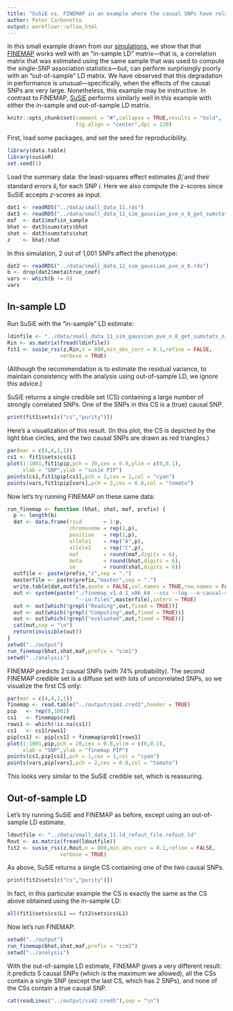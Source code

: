 ```yaml
---
title: "SuSiE vs. FINEMAP in an example where the causal SNPs have relatively large effects"
author: Peter Carbonetto
output: workflowr::wflow_html
---
```


In this small example drawn from our [simulations][dsc], we show that
that [FINEMAP][finemap] works well with an "in-sample LD" matrix—that
is, a correlation matrix that was estimated using the same sample that
was used to compute the single-SNP association statistics—but, can
perform surprisingly poorly with an "out-of-sample" LD matrix. We have
observed that this degradation in performance is unusual—specifically,
when the effects of the causal SNPs are very large. Nonetheless, this
example may be instructive. In contrast to FINEMAP, [SuSiE][susie]
performs similarly well in this example with either the in-sample and
out-of-sample LD matrix.

```r
knitr::opts_chunk$set(comment = "#",collapse = TRUE,results = "hold",
                      fig.align = "center",dpi = 120)
```

First, load some packages, and set the seed for reproducibility.

```r
library(data.table)
library(susieR)
set.seed(1)
```

Load the summary data: the least-squares effect estimates
$\hat{\beta}_i$ and their standard errors $\hat{s}_i$ for each SNP
$i$. Here we also compute the *z*-scores since SuSiE accepts 
*z*-scores as input.

```r
dat1 <- readRDS("../data/small_data_11.rds")
dat3 <- readRDS("../data/small_data_11_sim_gaussian_pve_n_8_get_sumstats_n_1.rds")
maf  <- dat1$maf$in_sample
bhat <- dat3$sumstats$bhat
shat <- dat3$sumstats$shat
z    <- bhat/shat
```

In this simulation, 2 out of 1,001 SNPs affect the phenotype:

```r
dat2 <- readRDS("../data/small_data_11_sim_gaussian_pve_n_8.rds")
b <- drop(dat2$meta$true_coef)
vars <- which(b != 0)
vars
```

In-sample LD
------------

Run SuSiE with the "in-sample" LD estimate:

```r
ldinfile <- "../data/small_data_11_sim_gaussian_pve_n_8_get_sumstats_n_1.ld_sample_n_file.in_n.ld"
Rin <- as.matrix(fread(ldinfile))
fit1 <- susie_rss(z,Rin,n = 800,min_abs_corr = 0.1,refine = FALSE,
                 verbose = TRUE)
```

(Although the recommendation is to estimate the residual variance, to
maintain consistency with the analysis using out-of-sample LD, we
ignore this advice.)

SuSiE returns a single credible set (CS) containing a large number of
strongly correlated SNPs. One of the SNPs in this CS is a (true)
causal SNP.

```r
print(fit1$sets[c("cs","purity")])
```

Here's a visualization of this result. (In this plot, the CS is
depicted by the light blue circles, and the two causal SNPs are drawn
as red triangles.)

```r
par(mar = c(4,4,1,1))
cs1 <- fit1$sets$cs$L1
plot(1:1001,fit1$pip,pch = 20,cex = 0.8,ylim = c(0,0.1),
     xlab = "SNP",ylab = "susie PIP")
points(cs1,fit1$pip[cs1],pch = 1,cex = 1,col = "cyan")
points(vars,fit1$pip[vars],pch = 2,cex = 0.8,col = "tomato")
```

Now let's try running FINEMAP on these same data:

```r
run_finemap <- function (bhat, shat, maf, prefix) {
  p <- length(b)
  dat <- data.frame(rsid       = 1:p,
                    chromosome = rep(1,p),
                    position   = rep(1,p),
                    allele1    = rep("A",p),
                    allele2    = rep("C",p),
                    maf        = round(maf,digits = 6),
                    beta       = round(bhat,digits = 6),
                    se         = round(shat,digits = 6))
  outfile <- paste(prefix,"z",sep = ".")
  masterfile <- paste(prefix,"master",sep = ".")
  write.table(dat,outfile,quote = FALSE,col.names = TRUE,row.names = FALSE)
  out <- system(paste("./finemap_v1.4.1_x86_64 --sss --log --n-causal-snps 5",
                      "--in-files",masterfile),intern = TRUE)
  out <- out[which(!grepl("Reading",out,fixed = TRUE))]
  out <- out[which(!grepl("Computing",out,fixed = TRUE))]
  out <- out[which(!grepl("evaluated",out,fixed = TRUE))]
  cat(out,sep = "\n")
  return(invisible(out))
}
setwd("../output")
run_finemap(bhat,shat,maf,prefix = "sim1")
setwd("../analysis")
```

FINEMAP predicts 2 causal SNPs (with 74% probability). The second
FINEMAP credible set is a diffuse set with lots of uncorrelated SNPs,
so we visualize the first CS only:

```r
par(mar = c(4,4,1,1))
finemap <- read.table("../output/sim1.cred2",header = TRUE)
pip   <- rep(0,1001)
cs1   <- finemap$cred1
rows1 <- which(!is.na(cs1))
cs1   <- cs1[rows1]
pip[cs1] <- pip[cs1] + finemap$prob1[rows1]
plot(1:1001,pip,pch = 20,cex = 0.8,ylim = c(0,0.1),
     xlab = "SNP",ylab = "finemap PIP")
points(cs1,pip[cs1],pch = 1,cex = 1,col = "cyan")
points(vars,pip[vars],pch = 2,cex = 0.8,col = "tomato")
```

This looks very similar to the SuSiE credible set, which is reassuring.

Out-of-sample LD
----------------

Let's try running SuSiE and FINEMAP as before, except using
an out-of-sample LD estimate.

```r
ldoutfile <- "../data/small_data_11.ld_refout_file.refout.ld"
Rout <- as.matrix(fread(ldoutfile))
fit2 <- susie_rss(z,Rout,n = 800,min_abs_corr = 0.1,refine = FALSE,
                 verbose = TRUE)
```

As above, SuSiE returns a single CS containing one of the two causal
SNPs.

```r
print(fit2$sets[c("cs","purity")])
```

In fact, in this particular example the CS is exactly the same as the CS
above obtained using the in-sample LD:

```r
all(fit1$sets$cs$L1 == fit2$sets$cs$L1)
```

Now let's run FINEMAP:

```r
setwd("../output")
run_finemap(bhat,shat,maf,prefix = "sim2")
setwd("../analysis")
```

With the out-of-sample LD estimate, FINEMAP gives a very different
result: it predicts 5 causal SNPs (which is the maximum we allowed),
all the CSs contain a single SNP (except the last CS, which has 2
SNPs), and none of the CSs contain a true causal SNP.

```r
cat(readLines("../output/sim2.cred5"),sep = "\n")
```

[dsc]: https://github.com/stephenslab/dsc_susierss
[finemap]: http://www.christianbenner.com
[susie]: https://github.com/stephenslab/susieR
